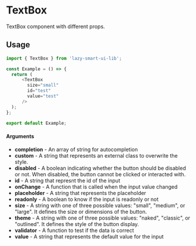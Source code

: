 # TextBox

TextBox component with different props.

## Usage

```ts
import { TextBox } from 'lazy-smart-ui-lib';

const Example = () => {
  return (
      <TextBox
        size="small"
        id="test"
        value="test"
      />
  );
};

export default Example;
```

#### Arguments

- **completion** - An array of string for autocompletion
- **custom** - A string that represents an external class to overwrite the style.
- **disabled** - A boolean indicating whether the button should be disabled or not. When disabled, the button cannot be clicked or interacted with.
- **id** - A string that represnt the id of the input
- **onChange** - A function that is called when the input value changed
- **placeholder** - A string that represents the placeholder
- **readonly** - A boolean to know if the input is readonly or not
- **size** - A string with one of three possible values: "small", "medium", or "large". It defines the size or dimensions of the button.
- **theme** - A string with one of three possible values: "naked", "classic", or "outlined". It defines the style of the button display.
- **validator** - A function to test if the data is correct
- **value** - A string that represents the default value for the input
